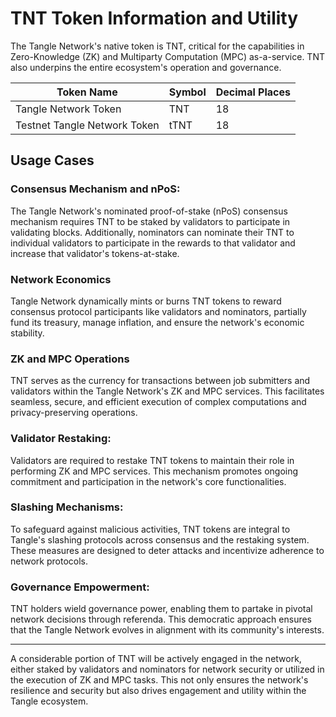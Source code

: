 # TNT Token Information and Utility

The Tangle Network's native token is TNT, critical for the capabilities in Zero-Knowledge (ZK) and Multiparty Computation (MPC) as-a-service. TNT also underpins the entire ecosystem's operation and governance.

| Token Name                        | Symbol | Decimal Places |
|-----------------------------------|--------|----------------|
| Tangle Network Token              | TNT    | 18             |
| Testnet Tangle Network Token      | tTNT   | 18             |

## Usage Cases

### Consensus Mechanism and nPoS:

The Tangle Network's nominated proof-of-stake (nPoS) consensus mechanism requires TNT to be staked by validators to participate in validating blocks. Additionally, nominators can nominate their TNT to individual validators to participate in the rewards to that validator and increase that validator's tokens-at-stake.

### Network Economics

Tangle Network dynamically mints or burns TNT tokens to reward consensus protocol participants like validators and nominators, partially fund its treasury, manage inflation, and ensure the network's economic stability.

### ZK and MPC Operations

TNT serves as the currency for transactions between job submitters and validators within the Tangle Network's ZK and MPC services. This facilitates seamless, secure, and efficient execution of complex computations and privacy-preserving operations.

### Validator Restaking:

Validators are required to restake TNT tokens to maintain their role in performing ZK and MPC services. This mechanism promotes ongoing commitment and participation in the network's core functionalities.

### Slashing Mechanisms:

To safeguard against malicious activities, TNT tokens are integral to Tangle's slashing protocols across consensus and the restaking system. These measures are designed to deter attacks and incentivize adherence to network protocols.

### Governance Empowerment:

TNT holders wield governance power, enabling them to partake in pivotal network decisions through referenda. This democratic approach ensures that the Tangle Network evolves in alignment with its community's interests.

---

A considerable portion of TNT will be actively engaged in the network, either staked by validators and nominators for network security or utilized in the execution of ZK and MPC tasks. This not only ensures the network's resilience and security but also drives engagement and utility within the Tangle ecosystem.
